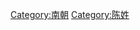 {{Catnav|頁面分類|...|中国朝代|魏晉南北朝|南北朝|南朝}}
{{Catmore}}

[[Category:南朝|Category:南朝]]
[[Category:陈姓|Category:陈姓]]